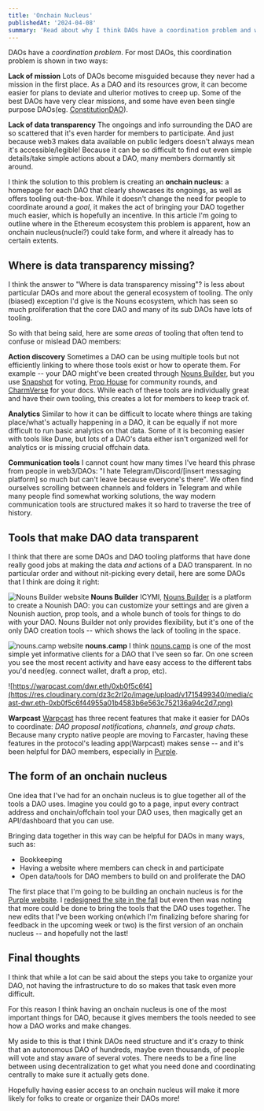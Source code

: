 ```yaml
---
title: 'Onchain Nucleus'
publishedAt: '2024-04-08'
summary: 'Read about why I think DAOs have a coordination problem and what an onchain nucleus can do to solve it'
---
```


DAOs have a _coordination problem_. For most DAOs, this coordination problem is shown in two ways:

**Lack of mission** 
Lots of DAOs become misguided because they never had a mission in the first place. As a DAO and its resources grow, it can become easier for plans to deviate and ulterior motives to creep up. Some of the best DAOs have very clear missions, and some have even been single purpose DAOs(eg. [ConstitutionDAO](https://www.constitutiondao.com)).

**Lack of data transparency** 
The ongoings and info surrounding the DAO are so scattered that it's even harder for members to participate. And just because web3 makes data available on public ledgers doesn't always mean it's accessible/legible! Because it can be so difficult to find out even simple details/take simple actions about a DAO, many members dormantly sit around.

I think the solution to this problem is creating an **onchain nucleus:** a homepage for each DAO that clearly showcases its ongoings, as well as offers tooling out-the-box. While it doesn't change the need for people to coordinate around a *goal*, it makes the act of bringing your DAO together much easier, which is hopefully an incentive. In this article I'm going to outline where in the Ethereum ecosystem this problem is apparent, how an onchain nucleus(nuclei?) could take form, and where it already has to certain extents.

## Where is data transparency missing?
I think the answer to "Where is data transparency missing"? is less about particular DAOs and more about the general ecosystem of tooling. The only (biased) exception I'd give is the Nouns ecosystem, which has seen so much proliferation that the core DAO and many of its sub DAOs have lots of tooling.

So with that being said, here are some *areas* of tooling that often tend to confuse or mislead DAO members:

**Action discovery**
Sometimes a DAO can be using multiple tools but not efficiently linking to where those tools exist or how to operate them. For example -- your DAO might've been created through [Nouns Builder](https://nouns.build), but you use [Snapshot](https://snapshot.org) for voting, [Prop House](https://prop.house) for community rounds, and [CharmVerse](https://www.charmverse.io/) for your docs. While each of these tools are individually great and have their own tooling, this creates a lot for members to keep track of.

**Analytics**
Similar to how it can be difficult to locate where things are taking place/what's actually happening in a DAO, it can be equally if not more difficult to run basic analytics on that data. Some of it is becoming easier with tools like Dune, but lots of a DAO's data either isn't organized well for analytics or is missing crucial offchain data.

**Communication tools**
I cannot count how many times I've heard this phrase from people in web3/DAOs: "I hate Telegram/Discord/[insert messaging platform] so much but can't leave because everyone's there". We often find ourselves scrolling between channels and folders in Telegram and while many people find somewhat working solutions, the way modern communication tools are structured makes it so hard to traverse the tree of history.


## Tools that make DAO data transparent

I think that there are some DAOs and DAO tooling platforms that have done really good jobs at making the data *and* actions of a DAO transparent. In no particular order and without nit-picking every detail, here are some DAOs that I think are doing it right:

![Nouns Builder website](https://res.cloudinary.com/dz3c2rl2o/image/upload/v1705783444/media/nouns-dot-builder-website-jan-24.png)
**Nouns Builder**
ICYMI, [Nouns Builder](https://nouns.build) is a platform to create a Nounish DAO: you can customize your settings and are given a Nounish auction, prop tools, and a whole bunch of tools for things to do with your DAO. Nouns Builder not only provides flexibility, but it's one of the only DAO creation tools -- which shows the lack of tooling in the space.

![nouns.camp website](https://res.cloudinary.com/dz3c2rl2o/image/upload/v1705783444/media/nouns-dot-camp-website-jan-24.png)
**nouns.camp**
I think [nouns.camp](https://nouns.camp) is one of the most simple yet informative clients for a DAO that I've seen so far. On one screen you see the most recent activity and have easy access to the different tabs you'd need(eg. connect wallet, draft a prop, etc). 

![https://warpcast.com/dwr.eth/0xb0f5c6f4](https://res.cloudinary.com/dz3c2rl2o/image/upload/v1715499340/media/cast-dwr.eth-0xb0f5c6f44955a01b4583b6e563c752136a94c2d7.png)

**Warpcast**
[Warpcast](https://warpcast.com) has three recent features that make it easier for DAOs to coordinate: _DAO proposal notifications, channels, and group chats_. Because many crypto native people are moving to Farcaster, having these features in the protocol's leading app(Warpcast) makes sense -- and it's been helpful for DAO members, especially in [Purple](https://purple.construction).

## The form of an onchain nucleus

One idea that I've had for an onchain nucleus is to glue together all of the tools a DAO uses. Imagine you could go to a page, input every contract address and onchain/offchain tool your DAO uses, then magically get an API/dashboard that you can use.

Bringing data together in this way can be helpful for DAOs in many ways, such as: 
- Bookkeeping 
- Having a website where members can check in and participate 
- Open data/tools for DAO members to build on and proliferate the DAO

The first place that I'm going to be building an onchain nucleus is for the [Purple website](https://purple.construction). I [redesigned the site in the fall](https://github.com/dylsteck/purple.construction) but even then was noting that more could be done to bring the tools that the DAO uses together. The new edits that I've been working on(which I'm finalizing before sharing for feedback in the upcoming week or two) is the first version of an onchain nucleus -- and hopefully not the last!

## Final thoughts

I think that while a lot can be said about the steps you take to organize your DAO, not having the infrastructure to do so makes that task even more difficult.

For this reason I think having an onchain nucleus is one of the most important things for DAO, because it gives members the tools needed to see how a DAO works and make changes.

My aside to this is that I think DAOs need structure and it's crazy to think that an autonomous DAO of hundreds, maybe even thousands, of people will vote and stay aware of several votes. There needs to be a fine line between using decentralization to get what you need done and coordinating centrally to make sure it actually gets done.

Hopefully having easier access to an onchain nucleus will make it more likely for folks to create or organize their DAOs more!
